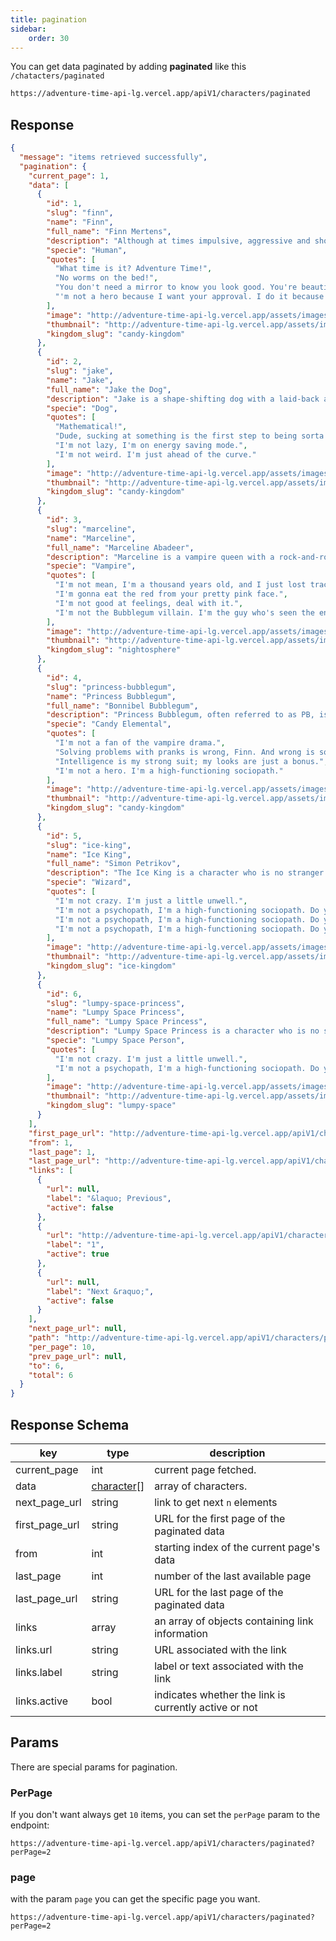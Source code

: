 ```yaml
---
title: pagination
sidebar:
    order: 30
---
```


You can get data paginated by adding **paginated** like this `/chatacters/paginated`

```bash
https://adventure-time-api-lg.vercel.app/apiV1/characters/paginated
```

## Response

```json
{
  "message": "items retrieved successfully",
  "pagination": {
    "current_page": 1,
    "data": [
      {
        "id": 1,
        "slug": "finn",
        "name": "Finn",
        "full_name": "Finn Mertens",
        "description": "Although at times impulsive, aggressive and short tempered, Finn is a kind, brave, selfless, and righteous boy. His aspirations to become a great hero makes him somewhat of a moral sheriff in the Land of Ooo, as he is willing to help and protect any innocent person or creature",
        "specie": "Human",
        "quotes": [
          "What time is it? Adventure Time!",
          "No worms on the bed!",
          "You don't need a mirror to know you look good. You're beautiful on the inside.",
          "'m not a hero because I want your approval. I do it because I want to!"
        ],
        "image": "http://adventure-time-api-lg.vercel.app/assets/images/characters/finn.webp",
        "thumbnail": "http://adventure-time-api-lg.vercel.app/assets/images/characters/finn-thumbnail.webp",
        "kingdom_slug": "candy-kingdom"
      },
      {
        "id": 2,
        "slug": "jake",
        "name": "Jake",
        "full_name": "Jake the Dog",
        "description": "Jake is a shape-shifting dog with a laid-back attitude and a love for adventure. Despite his easygoing demeanor, he is a loyal and supportive friend. Jake has the magical ability to stretch and change his shape, allowing him to morph into various forms to aid Finn in their quests.",
        "specie": "Dog",
        "quotes": [
          "Mathematical!",
          "Dude, sucking at something is the first step to being sorta good at something.",
          "I'm not lazy, I'm on energy saving mode.",
          "I'm not weird. I'm just ahead of the curve."
        ],
        "image": "http://adventure-time-api-lg.vercel.app/assets/images/characters/jake.webp",
        "thumbnail": "http://adventure-time-api-lg.vercel.app/assets/images/characters/jake-thumbnail.webp",
        "kingdom_slug": "candy-kingdom"
      },
      {
        "id": 3,
        "slug": "marceline",
        "name": "Marceline",
        "full_name": "Marceline Abadeer",
        "description": "Marceline is a vampire queen with a rock-and-roll spirit. She is a complex character with a mischievous personality and a deep, introspective side. Marceline is known for her musical talents and often expresses her emotions through her songs. Despite her tough exterior, she values her friendships and has a caring side.",
        "specie": "Vampire",
        "quotes": [
          "I'm not mean, I'm a thousand years old, and I just lost track of my moral code.",
          "I'm gonna eat the red from your pretty pink face.",
          "I'm not good at feelings, deal with it.",
          "I'm not the Bubblegum villain. I'm the guy who's seen the end of the world."
        ],
        "image": "http://adventure-time-api-lg.vercel.app/assets/images/characters/marceline.webp",
        "thumbnail": "http://adventure-time-api-lg.vercel.app/assets/images/characters/marceline-thumbnail.webp",
        "kingdom_slug": "nightosphere"
      },
      {
        "id": 4,
        "slug": "princess-bubblegum",
        "name": "Princess Bubblegum",
        "full_name": "Bonnibel Bubblegum",
        "description": "Princess Bubblegum, often referred to as PB, is the ruler of the Candy Kingdom. She is a highly intelligent and scientifically inclined character with a strong sense of responsibility. As a skilled scientist, she is often seen conducting various experiments to benefit her kingdom and its inhabitants.",
        "specie": "Candy Elemental",
        "quotes": [
          "I'm not a fan of the vampire drama.",
          "Solving problems with pranks is wrong, Finn. And wrong is something I just don't do!",
          "Intelligence is my strong suit; my looks are just a bonus.",
          "I'm not a hero. I'm a high-functioning sociopath."
        ],
        "image": "http://adventure-time-api-lg.vercel.app/assets/images/characters/princess-bubblegum.webp",
        "thumbnail": "http://adventure-time-api-lg.vercel.app/assets/images/characters/princess-bubblegum-thumbnail.webp",
        "kingdom_slug": "candy-kingdom"
      },
      {
        "id": 5,
        "slug": "ice-king",
        "name": "Ice King",
        "full_name": "Simon Petrikov",
        "description": "The Ice King is a character who is no stranger to tragedy. He is a lonely, misunderstood soul who is constantly seeking companionship. He is a complex character with a tragic backstory. He is a lonely, misunderstood soul who is constantly seeking companionship.",
        "specie": "Wizard",
        "quotes": [
          "I'm not crazy. I'm just a little unwell.",
          "I'm not a psychopath, I'm a high-functioning sociopath. Do your research.",
          "I'm not a psychopath, I'm a high-functioning sociopath. Do your research.",
          "I'm not a psychopath, I'm a high-functioning sociopath. Do your research."
        ],
        "image": "http://adventure-time-api-lg.vercel.app/assets/images/characters/ice-king.webp",
        "thumbnail": "http://adventure-time-api-lg.vercel.app/assets/images/characters/ice-king-thumbnail.webp",
        "kingdom_slug": "ice-kingdom"
      },
      {
        "id": 6,
        "slug": "lumpy-space-princess",
        "name": "Lumpy Space Princess",
        "full_name": "Lumpy Space Princess",
        "description": "Lumpy Space Princess is a character who is no stranger to tragedy. She is a lonely, misunderstood soul who is constantly seeking companionship. She is a complex character with a tragic backstory. She is a lonely, misunderstood soul who is constantly seeking companionship.",
        "specie": "Lumpy Space Person",
        "quotes": [
          "I'm not crazy. I'm just a little unwell.",
          "I'm not a psychopath, I'm a high-functioning sociopath. Do your research."
        ],
        "image": "http://adventure-time-api-lg.vercel.app/assets/images/characters/lumpsy-space-princess.webp",
        "thumbnail": "http://adventure-time-api-lg.vercel.app/assets/images/characters/lumpsy-space-princess-thumbnail.webp",
        "kingdom_slug": "lumpy-space"
      }
    ],
    "first_page_url": "http://adventure-time-api-lg.vercel.app/apiV1/characters/paginated?page=1",
    "from": 1,
    "last_page": 1,
    "last_page_url": "http://adventure-time-api-lg.vercel.app/apiV1/characters/paginated?page=1",
    "links": [
      {
        "url": null,
        "label": "&laquo; Previous",
        "active": false
      },
      {
        "url": "http://adventure-time-api-lg.vercel.app/apiV1/characters/paginated?page=1",
        "label": "1",
        "active": true
      },
      {
        "url": null,
        "label": "Next &raquo;",
        "active": false
      }
    ],
    "next_page_url": null,
    "path": "http://adventure-time-api-lg.vercel.app/apiV1/characters/paginated",
    "per_page": 10,
    "prev_page_url": null,
    "to": 6,
    "total": 6
  }
}
```

## Response Schema

| key            | type                                                    | description                                           |
| -------------- | ------------------------------------------------------- | ----------------------------------------------------- |
| current_page   | int                                                     | current page fetched.                                 |
| data           | [character](/docs/characters/getone/#character-model)[] | array of characters.                                  |
| next_page_url  | string                                                  | link to get next `n` elements                         |
| first_page_url | string                                                  | URL for the first page of the paginated data          |
| from           | int                                                     | starting index of the current page's data             |
| last_page      | int                                                     | number of the last available page                     |
| last_page_url  | string                                                  | URL for the last page of the paginated data           |
| links          | array                                                   | an array of objects containing link information       |
| links.url      | string                                                  | URL associated with the link                          |
| links.label    | string                                                  | label or text associated with the link                |
| links.active   | bool                                                    | indicates whether the link is currently active or not |

## Params
There are special params for pagination.
### PerPage
If you don't want always get `10` items, you can set the `perPage` param to the endpoint:
```
https://adventure-time-api-lg.vercel.app/apiV1/characters/paginated?perPage=2
```
### page
with the param `page` you can get the specific page you want.
```
https://adventure-time-api-lg.vercel.app/apiV1/characters/paginated?perPage=2
```
